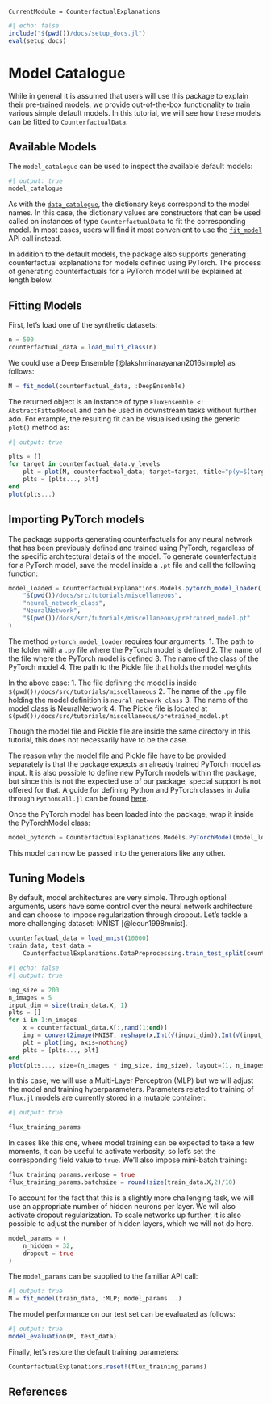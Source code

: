 ```@meta
CurrentModule = CounterfactualExplanations 
```

```julia
#| echo: false
include("$(pwd())/docs/setup_docs.jl")
eval(setup_docs)
```

# Model Catalogue

While in general it is assumed that users will use this package to explain their pre-trained models, we provide out-of-the-box functionality to train various simple default models. In this tutorial, we will see how these models can be fitted to `CounterfactualData`.

## Available Models

The `model_catalogue` can be used to inspect the available default models: 

```julia
#| output: true
model_catalogue
```

As with the [`data_catalogue`](@ref), the dictionary keys correspond to the model names. In this case, the dictionary values are constructors that can be used called on instances of type `CounterfactualData` to fit the corresponding model. In most cases, users will find it most convenient to use the [`fit_model`](@ref) API call instead.

In addition to the default models, the package also supports generating counterfactual explanations for models defined using PyTorch. The process of generating counterfactuals for a PyTorch model will be explained at length below.

## Fitting Models

First, let's load one of the synthetic datasets:

```julia
n = 500
counterfactual_data = load_multi_class(n)
```

We could use a Deep Ensemble [@lakshminarayanan2016simple] as follows:

```julia
M = fit_model(counterfactual_data, :DeepEnsemble)
```

The returned object is an instance of type `FluxEnsemble <: AbstractFittedModel` and can be used in downstream tasks without further ado. For example, the resulting fit can be visualised using the generic `plot()` method as:

```julia
#| output: true

plts = []
for target in counterfactual_data.y_levels
    plt = plot(M, counterfactual_data; target=target, title="p(y=$(target)|x,θ)")
    plts = [plts..., plt]
end
plot(plts...)
```

## Importing PyTorch models

The package supports generating counterfactuals for any neural network that has been previously defined and trained using PyTorch, regardless of the specific architectural details of the model. To generate counterfactuals for a PyTorch model, save the model inside a `.pt` file and call the following function:

```julia
model_loaded = CounterfactualExplanations.Models.pytorch_model_loader(
    "$(pwd())/docs/src/tutorials/miscellaneous",
    "neural_network_class",
    "NeuralNetwork",
    "$(pwd())/docs/src/tutorials/miscellaneous/pretrained_model.pt"
)
```

The method `pytorch_model_loader` requires four arguments:
1. The path to the folder with a `.py` file where the PyTorch model is defined
2. The name of the file where the PyTorch model is defined
3. The name of the class of the PyTorch model
4. The path to the Pickle file that holds the model weights

In the above case:
1. The file defining the model is inside `$(pwd())/docs/src/tutorials/miscellaneous`
2. The name of the `.py` file holding the model definition is `neural_network_class`
3. The name of the model class is NeuralNetwork
4. The Pickle file is located at `$(pwd())/docs/src/tutorials/miscellaneous/pretrained_model.pt`

Though the model file and Pickle file are inside the same directory in this tutorial, this does not necessarily have to be the case.

The reason why the model file and Pickle file have to be provided separately is that the package expects an already trained PyTorch model as input. It is also possible to define new PyTorch models within the package, but since this is not the expected use of our package, special support is not offered for that. A guide for defining Python and PyTorch classes in Julia through `PythonCall.jl` can be found [here](https://cjdoris.github.io/PythonCall.jl/stable/pythoncall-reference/#Create-classes).

Once the PyTorch model has been loaded into the package, wrap it inside the PyTorchModel class:

```julia
model_pytorch = CounterfactualExplanations.Models.PyTorchModel(model_loaded, counterfactual_data.likelihood)
```

This model can now be passed into the generators like any other.

## Tuning Models

By default, model architectures are very simple. Through optional arguments, users have some control over the neural network architecture and can choose to impose regularization through dropout. Let's tackle a more challenging dataset: MNIST [@lecun1998mnist]. 

```julia
counterfactual_data = load_mnist(10000)
train_data, test_data = 
    CounterfactualExplanations.DataPreprocessing.train_test_split(counterfactual_data)
```

```julia
#| echo: false
#| output: true

img_size = 200
n_images = 5
input_dim = size(train_data.X, 1)
plts = []
for i in 1:n_images
    x = counterfactual_data.X[:,rand(1:end)]
    img = convert2image(MNIST, reshape(x,Int(√(input_dim)),Int(√(input_dim))))
    plt = plot(img, axis=nothing)
    plts = [plts..., plt]
end
plot(plts..., size=(n_images * img_size, img_size), layout=(1, n_images))
```

In this case, we will use a Multi-Layer Perceptron (MLP) but we will adjust the model and training hyperparameters. Parameters related to training of `Flux.jl` models are currently stored in a mutable container:

```julia
#| output: true

flux_training_params
```

In cases like this one, where model training can be expected to take a few moments, it can be useful to activate verbosity, so let's set the corresponding field value to `true`. We'll also impose mini-batch training:

```julia
flux_training_params.verbose = true
flux_training_params.batchsize = round(size(train_data.X,2)/10)
```

To account for the fact that this is a slightly more challenging task, we will use an appropriate number of hidden neurons per layer. We will also activate dropout regularization. To scale networks up further, it is also possible to adjust the number of hidden layers, which we will not do here.

```julia
model_params = (
    n_hidden = 32,
    dropout = true
)
```

The `model_params` can be supplied to the familiar API call:

```julia
#| output: true
M = fit_model(train_data, :MLP; model_params...)
```

The model performance on our test set can be evaluated as follows:

```julia
#| output: true
model_evaluation(M, test_data)
```

Finally, let's restore the default training parameters:

```julia
CounterfactualExplanations.reset!(flux_training_params)
```

## References




